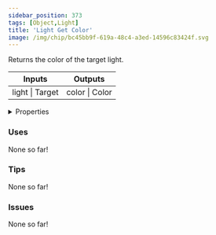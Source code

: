 ```yaml
---
sidebar_position: 373
tags: [Object,Light]
title: 'Light Get Color'
image: /img/chip/bc45bb9f-619a-48c4-a3ed-14596c83424f.svg
---
```


Returns the color of the target light.



<IChip uuid="bc45bb9f-619a-48c4-a3ed-14596c83424f"/>

<table><thead><tr><th>Inputs</th><th>Outputs</th></tr></thead><tbody><tr><td>light | Target</td><td>color | Color</td></tr></tbody></table>

<details>
  <summary>Properties</summary>
  <div>
    <div>
    <table>
      <tbody>
        <tr>
          <td>Is beta required?</td>
          <td>No</td>
        </tr>
        <tr>
          <td>Is chip a trolling risk?</td>
          <td>No</td>
        </tr>
        <tr>
          <td>Is chip a role assignment risk?</td>
          <td>No</td>
        </tr>
        <tr>
          <td>Chip UUID</td>
          <td>bc45bb9f-619a-48c4-a3ed-14596c83424f</td>
        </tr>
        <tr>
          <td>Room availability</td>
          <td>Available everywhere</td>
        </tr>
      </tbody>
    </table>
    </div>
  </div>
</details>

### Uses

None so far!

### Tips

None so far!

### Issues

None so far!